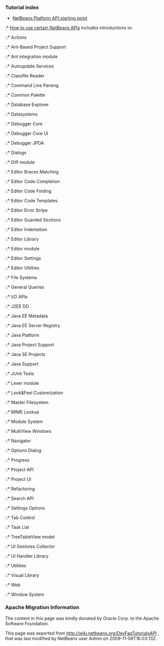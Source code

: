 <!--

    Licensed to the Apache Software Foundation (ASF) under one
    or more contributor license agreements.  See the NOTICE file
    distributed with this work for additional information
    regarding copyright ownership.  The ASF licenses this file
    to you under the Apache License, Version 2.0 (the
    "License"); you may not use this file except in compliance
    with the License.  You may obtain a copy of the License at

      http://www.apache.org/licenses/LICENSE-2.0

    Unless required by applicable law or agreed to in writing,
    software distributed under the License is distributed on an
    "AS IS" BASIS, WITHOUT WARRANTIES OR CONDITIONS OF ANY
    KIND, either express or implied.  See the License for the
    specific language governing permissions and limitations
    under the License.

-->

===Tutorial index===

* [http://bits.netbeans.org/dev/javadoc/index.html NetBeans Platform API starting point]
:* [http://bits.netbeans.org/dev/javadoc/usecases.html How to use certain NetBeans APIs] includes introductions to:
::* Actions
::* Ant-Based Project Support
::* Ant integration module
::* Autoupdate Services
::* Classfile Reader
::* Command Line Parsing
::* Common Palette
::* Database Explorer
::* Datasystems
::* Debugger Core
::* Debugger Core UI
::* Debugger JPDA
::* Dialogs
::* Diff module
::* Editor Braces Matching
::* Editor Code Completion
::* Editor Code Folding
::* Editor Code Templates
::* Editor Error Stripe
::* Editor Guarded Sections
::* Editor Indentation
::* Editor Library
::* Editor module
::* Editor Settings
::* Editor Utilities
::* File Systems
::* General Queries
::* I/O APIs
::* J2EE DD
::* Java EE Metadata
::* Java EE Server Registry
::* Java Platform
::* Java Project Support
::* Java SE Projects
::* Java Support
::* JUnit Tests
::* Lexer module
::* Look&Feel Customization
::* Master Filesystem
::* MIME Lookup
::* Module System
::* MultiView Windows
::* Navigator
::* Options Dialog
::* Progress
::* Project API
::* Project UI
::* Refactoring
::* Search API
::* Settings Options
::* Tab Control
::* Task List
::* TreeTableView model
::* UI Gestures Collector
::* UI Handler Library
::* Utilities
::* Visual Library
::* Web
::* Window System

===Apache Migration Information===

The content in this page was kindly donated by Oracle Corp. to the
Apache Software Foundation.

This page was exported from http://wiki.netbeans.org/DevFaqTutorialsAPI , 
that was last modified by NetBeans user Admin 
on 2009-11-06T16:03:13Z.

